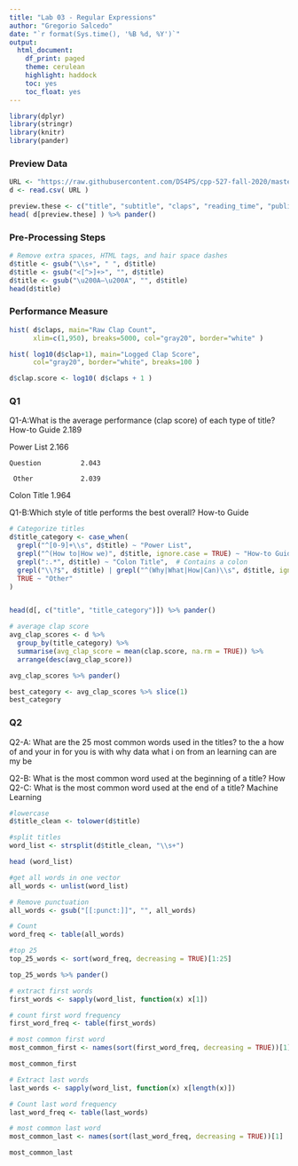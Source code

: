 ```yaml
---
title: "Lab 03 - Regular Expressions"
author: "Gregorio Salcedo"
date: "`r format(Sys.time(), '%B %d, %Y')`"
output:
  html_document:
    df_print: paged
    theme: cerulean
    highlight: haddock
    toc: yes
    toc_float: yes
---
```


```r
library(dplyr)
library(stringr)
library(knitr)
library(pander)

```

### Preview Data


```r
URL <- "https://raw.githubusercontent.com/DS4PS/cpp-527-fall-2020/master/labs/data/medium-data-utf8-v2.csv"
d <- read.csv( URL )

preview.these <- c("title", "subtitle", "claps", "reading_time", "publication", "date")
head( d[preview.these] ) %>% pander()
```

### Pre-Processing Steps



```r
# Remove extra spaces, HTML tags, and hair space dashes
d$title <- gsub("\\s+", " ", d$title) 
d$title <- gsub("<[^>]+>", "", d$title) 
d$title <- gsub("\u200A—\u200A", "", d$title) 
head(d$title)

```
### Performance Measure


```r
hist( d$claps, main="Raw Clap Count",
      xlim=c(1,950), breaks=5000, col="gray20", border="white" )
```



```r
hist( log10(d$clap+1), main="Logged Clap Score",
      col="gray20", border="white", breaks=100 )
```



```r
d$clap.score <- log10( d$claps + 1 )

```
### Q1

Q1-A:What is the average performance (clap score) of each type of title?
  How-to Guide        2.189      

   Power List         2.166      

    Question          2.043      

     Other            2.039      

  Colon Title         1.964  
  
Q1-B:Which style of title performs the best overall?
How-to Guide	
```r
# Categorize titles 
d$title_category <- case_when(
  grepl("^[0-9]+\\s", d$title) ~ "Power List", 
  grepl("^(How to|How we)", d$title, ignore.case = TRUE) ~ "How-to Guide",
  grepl(":.*", d$title) ~ "Colon Title",  # Contains a colon
  grepl("\\?$", d$title) | grepl("^(Why|What|How|Can)\\s", d$title, ignore.case = TRUE) ~ "Question",
  TRUE ~ "Other"  
)


head(d[, c("title", "title_category")]) %>% pander()
```


```r
# average clap score
avg_clap_scores <- d %>%
  group_by(title_category) %>%
  summarise(avg_clap_score = mean(clap.score, na.rm = TRUE)) %>%
  arrange(desc(avg_clap_score))

avg_clap_scores %>% pander()

```


```r
best_category <- avg_clap_scores %>% slice(1)
best_category
```
### Q2

Q2-A: What are the 25 most common words used in the titles?
  to    the     a     how   of    and   your   in    for   you   is    with 
   why   data   what    i    on    from   an    learning   can   are   my    be    &nbsp; 

Q2-B: What is the most common word used at the beginning of a title?
How
Q2-C: What is the most common word used at the end of a title?
Machine Learning

```r
#lowercase 
d$title_clean <- tolower(d$title)

#split titles
word_list <- strsplit(d$title_clean, "\\s+")

head (word_list)

```


```r
#get all words in one vector 
all_words <- unlist(word_list)

# Remove punctuation
all_words <- gsub("[[:punct:]]", "", all_words)

# Count
word_freq <- table(all_words)

#top 25
top_25_words <- sort(word_freq, decreasing = TRUE)[1:25]

top_25_words %>% pander()

```


```r
# extract first words
first_words <- sapply(word_list, function(x) x[1])

# count first word frequency
first_word_freq <- table(first_words)

# most common first word
most_common_first <- names(sort(first_word_freq, decreasing = TRUE))[1]

most_common_first
```



```r
# Extract last words
last_words <- sapply(word_list, function(x) x[length(x)])

# Count last word frequency
last_word_freq <- table(last_words)

# most common last word
most_common_last <- names(sort(last_word_freq, decreasing = TRUE))[1]

most_common_last
```



